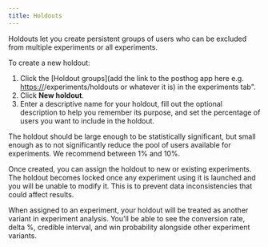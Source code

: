 ```yaml
---
title: Holdouts
---
```


Holdouts let you create persistent groups of users who can be excluded from multiple experiments or all experiments.

To create a new holdout:

1. Click the [Holdout groups](add the link to the posthog app here e.g. [https://](https://us.posthog.com)/experiments/holdouts or whatever it is) in the experiments tab".
2. Click **New holdout**. 
3. Enter a descriptive name for your holdout, fill out the optional description to help you remember its purpose, and set the percentage of users you want to include in the holdout. 

The holdout should be large enough to be statistically significant, but small enough as to not significantly reduce the pool of users available for experiments. We recommend between 1% and 10%.

Once created, you can assign the holdout to new or existing experiments. The holdout becomes locked once any experiment using it is launched and you will be unable to modify it. This is to prevent data inconsistencies that could affect results.

When assigned to an experiment, your holdout will be treated as another variant in experiment analysis. You'll be able to see the conversion rate, delta %, credible interval, and win probability alongside other experiment variants.